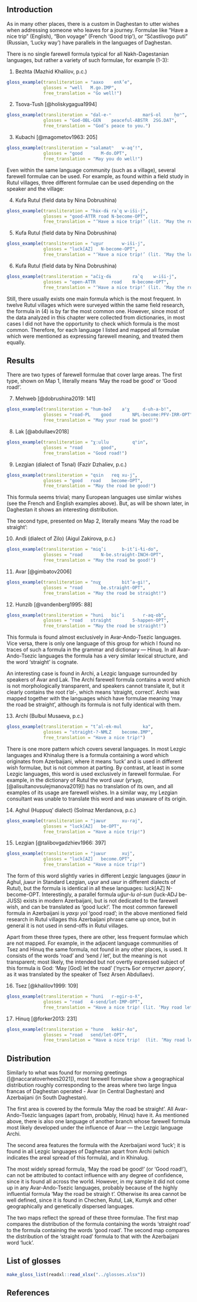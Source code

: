 ## Introduction

As in many other places, there is a custom in Daghestan to utter wishes when addressing someone who leaves for a journey. Formulae like “Have a nice trip” (English), “Bon voyage” (French ‘Good trip’), or “Sčastlivogo puti” (Russian, ‘Lucky way’) have parallels in the languages of Daghestan.

There is no single farewell formula typical for all Nakh-Dagestanian languages, but rather a variety of such formulae, for example (@bezhta1\-@kubachi3):

(@bezhta1) Bezhta (Mazhid Khalilov, p.c.)
```r
gloss_example(transliteration = "aaxo	 enƛ’e",
              glosses = "well 	M.go.IMP",
              free_translation = "Go well!")
```

(@tsova2) Tsova-Tush [@holiskygagua1994]
```r
gloss_example(transliteration = "dal-e-ⁿ			marš-ol		ḥoⁿ",
              glosses = "God-OBL-GEN	peaceful-ABSTR	2SG.DAT",
              free_translation = "God’s peace to you.")
```

(@kubachi3) Kubachi [@magometov1963: 205]
```r
gloss_example(transliteration = "salamatʰ 	w-aqʼ!",
              glosses = "good 		M-do.OPT",
              free_translation = "May you do well!")
```

Even within the same language community (such as a village), several farewell formulae can be used. For example, as found within a field study in Rutul villages, three different formulae can be used depending on the speaker and the village:

(@kufa4) Kufa Rutul (field data by Nina Dobrushina)
```r
gloss_example(transliteration = "hɨx-dɨ raˁq w-iši-j",
              glosses = "good-ATTR road N-become-OPT",
              free_translation = "‘Have a nice trip!’ (lit. ‘May the road be good’)")
```

(@kufa5) Kufa Rutul (field data by Nina Dobrushina)
```r
gloss_example(transliteration = "uɣur 		w-iši-j",
              glosses = "luck[AZ] 	N-become-OPT",
              free_translation = "‘Have a nice trip!’ (lit. ‘May the luck be’)")
```

(@kufa6) Kufa Rutul (field data by Nina Dobrushina)
```r
gloss_example(transliteration = "ačiχ-dɨ 		raˁq 	w-iši-j",
              glosses = "open-ATTR		road	N-become-OPT",
              free_translation = "‘Have a nice trip!’ (lit. ‘May the road be open’)")
```

Still, there usually exists one main formula which is the most frequent. In twelve Rutul villages which were surveyed within the same field research, the formula in (@kufa4) is by far the most common one. However, since most of the data analyzed in this chapter were collected from dictionaries, in most cases I did not have the opportunity to check which formula is the most common. Therefore, for each language I listed and mapped all formulae which were mentioned as expressing farewell meaning, and treated them equally.

## Results

There are two types of farewell formulae that cover large areas. The first type, shown on Map 1, literally means ‘May the road be good’ or ‘Good road!’.

(@mehweb7) Mehweb [@dobrushina2019: 141]
```r
gloss_example(transliteration = "hum-beʡ	aˤχ		d-uh-a-b!",
              glosses = "road-PL 	good 		NPL-become:PFV-IRR-OPT",
              free_translation = "May your road be good!")
```

(@lak8) Lak [@abdullaev2018]
```r
gloss_example(transliteration = "χːullu 		qʰin",
              glosses = "road		good",
              free_translation = "Good road!")
```

(@lezgian9) Lezgian (dialect of Tsnal) (Fazir Dzhaliev, p.c.)
```r
gloss_example(transliteration = "qsin	req	xu-j",
              glosses = "good	road	become-OPT",
              free_translation = "May the road be good!")
```

This formula seems trivial; many European languages use similar wishes (see the French and English examples above). But, as will be shown later, in Daghestan it shows an interesting distribution.

The second type, presented on Map 2, literally means ‘May the road be straight’:

(@andi10) Andi (dialect of Zilo) (Aigul Zakirova, p.c.)
```r
gloss_example(transliteration = "miq’i		b-it’i-ɬi-do",
              glosses = "road		N-be.straight-INCH-OPT",
              free_translation = "May the road be good!")
```

(@avar11) Avar [@gimbatov2006]
```r
gloss_example(transliteration = "nuχ		bit’a-gi!",
              glosses = "road		be.straight-OPT",
              free_translation = "May the road be straight!")
```

(@hunzib12) Hunzib [@vandenberg1995: 88]
```r
gloss_example(transliteration = "huni 	bic’i		r-aq-ob",
              glosses = "road 	straight		5-happen-OPT",
              free_translation = "May the road be straight!")
```

This formula is found almost exclusively in Avar-Ando-Tsezic languages. Vice versa, there  is only one language of this group for which I found no traces of such a formula in the grammar and dictionary — Hinuq. In all Avar-Ando-Tsezic languages the formula has a very similar lexical structure, and the word ‘straight’ is cognate.

An interesting case is found in Archi, a Lezgic language surrounded by speakers of Avar and Lak. The Archi farewell formula contains a word which is not morphologically transparent, and speakers cannot translate it, but it clearly contains the root *t’al-*, which means ‘straight, correct’. Archi was mapped together with the languages which have formulae meaning ‘may the road be straight’, although its formula is not fully identical with them.

(@archi13) Archi (Bulbul Musaeva, p.c.)
```r
gloss_example(transliteration = "t’al-ek-mul 		ka",
              glosses = "straight-?-NMLZ 	become.IMP",
              free_translation = "Have a nice trip!")
```

There is one more pattern which covers several languages. In most Lezgic languages and Khinalug there is a formula containing a word which originates from Azerbaijani, where it means ‘luck’ and is used in different wish formulae, but is not common at parting. By contrast, at least in some Lezgic languages, this word is used exclusively in farewell formulae. For example, in the dictionary of Rutul the word uʁur (*угъур*, [@alisultanovsulejmanova2019]) has no translation of its own, and all examples of its usage are farewell wishes. In a similar way, my Lezgian consultant was unable to translate this word and was unaware of its origin.

(@aghul14) Aghul (Huppuq’ dialect) (Solmaz Merdanova, p.c.)
```r
gloss_example(transliteration = "jaʁur 		xu-raj",
              glosses = "luck[AZ] 	be-OPT",
              free_translation = "Have a nice trip!")
```

(@lezgian15) Lezgian  [@talibovgadzhiev1966: 397]
```r
gloss_example(transliteration = "juʁur		xuj",
              glosses = "luck[AZ]	become.OPT",
              free_translation = "Have a nice trip!")
```

The form of this word slightly varies in different Lezgic languages (*jaʁur* in Aghul, *juʁur* in Standard Lezgian, *uɣur* and *uʁur* in different dialects of Rutul), but the formula is identical in all these languages: luck[AZ] N-become-OPT. Interestingly, a parallel formula *uğur-lu ol-sun* (luck-ADJ be-JUSS) exists in modern Azerbaijani, but is not dedicated to the farewell wish, and can be translated as ‘good luck!’. The most common farewell formula in Azerbaijani is *yaxşı yol* ‘good road’; in the above mentioned field research in Rutul villages this Azerbaijani phrase came up once, but in general it is not used in send-offs in Rutul villages.

Apart from these three types, there are other, less frequent formulae which are not mapped. For example, in the adjacent language communities of Tsez and Hinuq the same formula, not found in any other places, is used. It consists of the words ‘road’ and ‘send / let’, but the meaning is not transparent; most likely, the intended but not overtly expressed subject of this formula is God: ‘May [God] let the road’ (‘пусть Бог отпустит дорогу’, as it was translated by the speaker of Tsez Arsen Abdullaev).

(@tsez16) Tsez  [@khalilov1999: 109]
```r
gloss_example(transliteration = "huni 	r-egir-o-ƛ",
              glosses = "road 	4-send/let-IMP-OPT",
              free_translation = "Have a nice trip! (lit. ‘May road let’)")
```

(@hinuq17) Hinuq  [@forker2013: 231]
```r
gloss_example(transliteration = "hune 	kekir-ƛo",
              glosses = "road 	send/let-OPT",
              free_translation = "Have a nice trip!  (lit. ‘May road let’)")
```


## Distribution

Similarly to what was found for morning greetings ([@naccaratoverhees2021]), most farewell formulae show a geographical distribution roughly corresponding to the areas where two large lingua francas of Daghestan operated - Avar (in Central Daghestan) and Azerbaijani (in South Daghestan).

The first area is covered by the formula ‘May the road be straight’. All Avar-Ando-Tsezic languages (apart from, probably, Hinuq) have it. As mentioned above, there is also one language of another branch whose farewell formula most likely developed under the influence of Avar — the Lezgic language Archi.

The second area features the formula with the Azerbaijani word ‘luck’; it is found in all Lezgic languages of Daghestan apart from Archi (which indicates the areal spread of this formula), and in Khinalug.

The most widely spread formula, ‘May the road be good!’ (or ‘Good road!’), can not be attributed to contact influence with any degree of confidence, since it is found all across the world. However, in my sample  it did not come up in any Avar-Ando-Tsezic languages, probably because of the highly influential formula ‘May the road be straigh
t’. Otherwise its area cannot be well defined, since it is found in Chechen, Rutul, Lak, Kumyk and other geographically and genetically dispersed languages.

The two maps reflect the spread of these three formulae. The first map compares the distribution of the formula containing the words ‘straight road’ to the formula containing the words ‘good road’. The second map compares the distribution of the ‘straight road’ formula to that with the Azerbaijani word ‘luck’.

## List of glosses {-}

```r
make_gloss_list(readxl::read_xlsx("../glosses.xlsx"))
```

## References {-}
